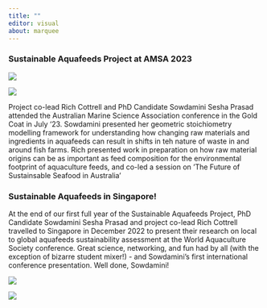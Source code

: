 ```yaml
---
title: ""
editor: visual
about: marquee
---
```


### Sustainable Aquafeeds Project at AMSA 2023

::: {layout-ncol="2"}
![](images/sowds-pres-AMSA.jpg)

![](images/seafood-panel-AMSA.jpg)
:::

Project co-lead Rich Cottrell and PhD Candidate Sowdamini Sesha Prasad attended the Australian Marine Science Association conference in the Gold Coat in July '23. Sowdamini presented her geometric stoichiometry modelling framework for understanding how changing raw materials and ingredients in aquafeeds can result in shifts in teh nature of waste in and around fish farms. Rich presented work in preparation on how raw material origins can be as important as feed composition for the environmental footprint of aquaculture feeds, and co-led a session on 'The Future of Sustainsable Seafood in Australia'

### Sustainable Aquafeeds in Singapore!

::: {layout-ncol="2"}
At the end of our first full year of the Sustainable Aquafeeds Project, PhD Candidate Sowdamini Sesha Prasad and project co-lead Rich Cottrell travelled to Singapore in December 2022 to present their research on local to global aquafeeds sustainability assessment at the World Aquaculture Society conference. Great science, networking, and fun had by all (with the exception of bizarre student mixer!) - and Sowdamini's first international conference presentation. Well done, Sowdamini!

![](images/rich-sowds_WAS.jpg)
:::

::: {layout-ncol="1"}
![](images/sowdamini_pres_WAS.jpg)
:::
